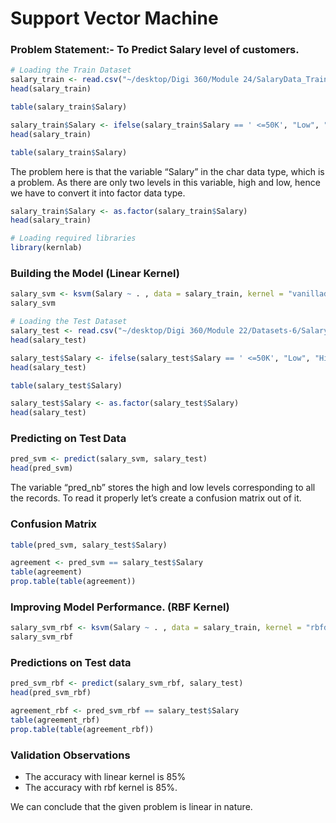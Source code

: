 # Support Vector Machine

### Problem Statement:- To Predict Salary level of customers. 

```r
# Loading the Train Dataset
salary_train <- read.csv("~/desktop/Digi 360/Module 24/SalaryData_Train.csv")
head(salary_train)
```
```r
table(salary_train$Salary)
```
```r
salary_train$Salary <- ifelse(salary_train$Salary == ' <=50K', "Low", "High")
head(salary_train)
```

```r
table(salary_train$Salary)
```

The problem here is that the variable “Salary” in the char data type, which is a problem. As there are only two levels in this variable, high and low, hence we have to convert it into factor data type.

```r
salary_train$Salary <- as.factor(salary_train$Salary)
head(salary_train)
```

```r
# Loading required libraries
library(kernlab)
```

### Building the Model (Linear Kernel)


```r
salary_svm <- ksvm(Salary ~ . , data = salary_train, kernel = "vanilladot")
salary_svm
```


```r
# Loading the Test Dataset
salary_test <- read.csv("~/desktop/Digi 360/Module 22/Datasets-6/SalaryData_Test.csv")
head(salary_test)
```

```r
salary_test$Salary <- ifelse(salary_test$Salary == ' <=50K', "Low", "High")
head(salary_test)
```

```r
table(salary_test$Salary)
```
```r
salary_test$Salary <- as.factor(salary_test$Salary)
head(salary_test)
```

### Predicting on Test Data

```r
pred_svm <- predict(salary_svm, salary_test)
head(pred_svm)
```

The variable “pred_nb” stores the high and low levels corresponding to all the records. To read it properly let’s create a confusion matrix out of it.


### Confusion Matrix

```r
table(pred_svm, salary_test$Salary)
```

```r
agreement <- pred_svm == salary_test$Salary
table(agreement)
prop.table(table(agreement))
```

### Improving Model Performance. (RBF Kernel)

```r
salary_svm_rbf <- ksvm(Salary ~ . , data = salary_train, kernel = "rbfdot")
salary_svm_rbf
```

### Predictions on Test data

```r
pred_svm_rbf <- predict(salary_svm_rbf, salary_test)
head(pred_svm_rbf)
```

```r
agreement_rbf <- pred_svm_rbf == salary_test$Salary
table(agreement_rbf)
prop.table(table(agreement_rbf))
```

### Validation Observations

  - The accuracy with linear kernel is 85% 
  - The accuracy with rbf kernel is 85%. 

We can conclude that the given problem is linear in nature. 
